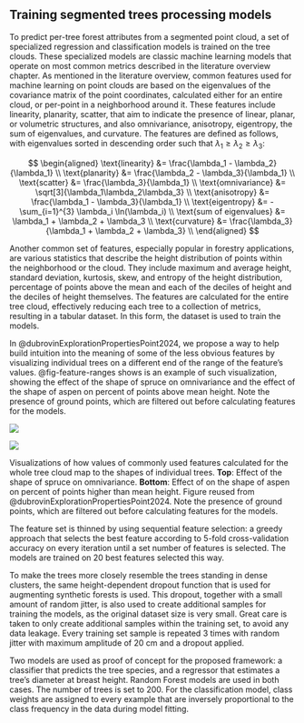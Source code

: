 ## Training segmented trees processing models {#sec-training-tree-processors}

To predict per-tree forest attributes from a segmented point cloud, a set of specialized regression and classification models is trained on the tree clouds.
These specialized models are classic machine learning models that operate on most common metrics described in the literature overview chapter.
As mentioned in the literature overview, common features used for machine learning on point clouds are based on the eigenvalues of the covariance matrix of the point coordinates, calculated either for an entire cloud, or per-point in a neighborhood around it.
These features include linearity, planarity, scatter, that aim to indicate the presence of linear, planar, or volumetric structures, and also omnivariance, anisotropy, eigentropy, the sum of eigenvalues, and curvature.
The features are defined as follows, with eigenvalues sorted in descending order such that $\lambda_1 \ge \lambda_2 \ge \lambda_3$:

$$
\begin{aligned}
\text{linearity} &= \frac{\lambda_1 - \lambda_2}{\lambda_1} \\
\text{planarity} &= \frac{\lambda_2 - \lambda_3}{\lambda_1} \\
\text{scatter} &= \frac{\lambda_3}{\lambda_1}  \\
\text{omnivariance} &= \sqrt[3]{\lambda_1\lambda_2\lambda_3} \\
\text{anisotropy} &= \frac{\lambda_1 - \lambda_3}{\lambda_1} \\
\text{eigentropy} &= -\sum_{i=1}^{3} \lambda_i \ln(\lambda_i) \\
\text{sum of eigenvalues} &= \lambda_1 + \lambda_2 + \lambda_3 \\
\text{curvature} &= \frac{\lambda_3}{\lambda_1 + \lambda_2 + \lambda_3} \\
\end{aligned}
$$

Another common set of features, especially popular in forestry applications, are various statistics that describe the height distribution of points within the neighborhood or the cloud.
They include maximum and average height, standard deviation, kurtosis, skew, and entropy of the height distribution, percentage of points above the mean and each of the deciles of height and the deciles of height themselves.
The features are calculated for the entire tree cloud, effectively reducing each tree to a collection of metrics, resulting in a tabular dataset.
In this form, the dataset is used to train the models.

In @dubrovinExplorationPropertiesPoint2024, we propose a way to help build intuition into the meaning of some of the less obvious features by visualizing individual trees on a different end of the range of the feature's values.
@fig-feature-ranges shows is an example of such visualization, showing the effect of the shape of spruce on omnivariance and the effect of the shape of aspen on percent of points above mean height.
Note the presence of ground points, which are filtered out before calculating features for the models.

::: {#fig-feature-ranges}
![](../images/fig-feature-ranges-output-1.png)

![](../images/fig-feature-ranges-output-2.png)

Visualizations of how values of commonly used features calculated for the whole tree cloud map to the shapes of individual trees.
**Top**: Effect of the shape of spruce on omnivariance.
**Bottom**: Effect of on the shape of aspen on percent of points higher than mean height.
Figure reused from @dubrovinExplorationPropertiesPoint2024.
Note the presence of ground points, which are filtered out before calculating features for the models.
:::

The feature set is thinned by using sequential feature selection: a greedy approach that selects the best feature according to 5-fold cross-validation accuracy on every iteration until a set number of features is selected.
The models are trained on 20 best features selected this way.

To make the trees more closely resemble the trees standing in dense clusters, the same height-dependent dropout function that is used for augmenting synthetic forests is used.
This dropout, together with a small amount of random jitter, is also used to create additional samples for training the models, as the original dataset size is very small.
Great care is taken to only create additional samples within the training set, to avoid any data leakage.
Every training set sample is repeated 3 times with random jitter with maximum amplitude of 20 cm and a dropout applied.

Two models are used as proof of concept for the proposed framework: a classifier that predicts the tree species, and a regressor that estimates a tree's diameter at breast height.
Random Forest models are used in both cases.
The number of trees is set to 200.
For the classification model, class weights are assigned to every example that are inversely proportional to the class frequency in the data during model fitting.
